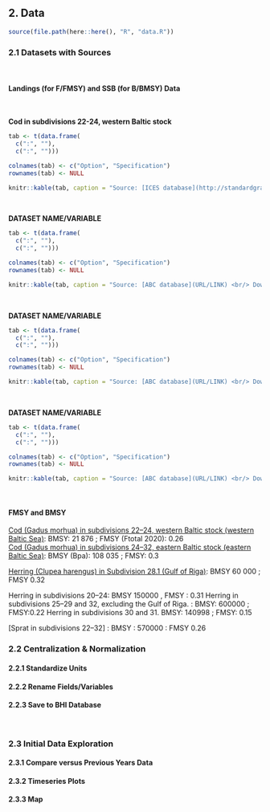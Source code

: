 
## 2. Data

```r
source(file.path(here::here(), "R", "data.R"))
```

### 2.1 Datasets with Sources
<br/>

#### Landings (for F/FMSY) and SSB (for B/BMSY) Data
<br/>

**Cod in subdivisions 22-24, western Baltic stock**  
<!-- dataset save location BHI_share/2.0/Goals/FP/Fisheries/Cod/cod_SDs22-24 -->

```r
tab <- t(data.frame(
  c(":", ""), 
  c(":", "")))

colnames(tab) <- c("Option", "Specification")
rownames(tab) <- NULL

knitr::kable(tab, caption = "Source: [ICES database](http://standardgraphs.ices.dk/ViewCharts.aspx?key=10446) <br/> Downloaded 2019-10-07 by Andrea De Cervo")
```
<br/>

**DATASET NAME/VARIABLE**  
<!-- dataset save location BHI_share/2.0/Goals/ -->

```r
tab <- t(data.frame(
  c(":", ""), 
  c(":", "")))

colnames(tab) <- c("Option", "Specification")
rownames(tab) <- NULL

knitr::kable(tab, caption = "Source: [ABC database](URL/LINK) <br/> Downloaded DATE by NAME")
```
<br/>

**DATASET NAME/VARIABLE**  
<!-- dataset save location BHI_share/2.0/Goals/ -->

```r
tab <- t(data.frame(
  c(":", ""), 
  c(":", "")))

colnames(tab) <- c("Option", "Specification")
rownames(tab) <- NULL

knitr::kable(tab, caption = "Source: [ABC database](URL/LINK) <br/> Downloaded DATE by NAME")
```
<br/>

**DATASET NAME/VARIABLE**  
<!-- dataset save location BHI_share/2.0/Goals/ -->

```r
tab <- t(data.frame(
  c(":", ""), 
  c(":", "")))

colnames(tab) <- c("Option", "Specification")
rownames(tab) <- NULL

knitr::kable(tab, caption = "Source: [ABC database](URL/LINK) <br/> Downloaded DATE by NAME")
```
<br/>

#### FMSY and BMSY

[Cod (Gadus morhua) in subdivisions 22–24, western Baltic stock (western Baltic Sea)](http://ices.dk/sites/pub/Publication%20Reports/Advice/2019/2019/cod.27.22-24.pdf): BMSY: 21 876 ; FMSY (Ftotal 2020): 0.26  
[Cod (Gadus morhua) in subdivisions 24–32, eastern Baltic stock (eastern Baltic Sea)](http://ices.dk/sites/pub/Publication%20Reports/Advice/2019/2019/cod.27.24-32.pdf): BMSY (Bpa): 108 035 ; FMSY: 0.3  

[Herring (Clupea harengus) in Subdivision 28.1 (Gulf of Riga)](http://ices.dk/sites/pub/Publication%20Reports/Advice/2019/2019/her.27.28.pdf): BMSY 60 000 ; FMSY 0.32

Herring in subdivisions 20–24: BMSY 150000 , FMSY : 0.31
Herring in subdivisions 25–29 and 32, excluding the Gulf of Riga. : BMSY: 600000 ; FMSY:0.22
Herring in subdivisions 30 and 31. BMSY: 140998 ; FMSY: 0.15


[Sprat in subdivisions 22–32] : BMSY : 570000 : FMSY 0.26



### 2.2 Centralization & Normalization

#### 2.2.1 Standardize Units

#### 2.2.2 Rename Fields/Variables

#### 2.2.3 Save to BHI Database

<br/>

### 2.3 Initial Data Exploration

#### 2.3.1 Compare versus Previous Years Data

#### 2.3.2 Timeseries Plots

#### 2.3.3 Map

